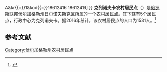 {{Infobox Settlement
| official_name = 克列诺夫卡农村居民点
| native_name = Кленовское сельское поселение
| settlement_type = [[农村居民点|农村居民点]]
| subdivision_type = [[国家|国家]]
| subdivision_type1 = [[州_(俄罗斯)|州]]
| subdivision_type2 = [[区_(苏联)|区]]
| subdivision_name = {{RUS}}
| subdivision_name1 = [[伏尔加格勒州|伏尔加格勒州]]
| subdivision_name2 = [[日尔诺夫斯克区|日尔诺夫斯克区]]
| seat_type = 行政中心
| seat = 克列诺夫卡
| population_as_of=2016
| population_footnotes = <ref name=stat />
| population_total = 1531
| coordinates_display = inline,title
| latd = 51 | latm = 08 | lats = 11 | latNS = N
| longd = 44 | longm = 29 | longs = 14 | longEW = E
| timezone = [[莫斯科时间|MSK]]
| utc_offset = +3
| blank_name = [[俄罗斯市政土地区划代码|OKTMO编码]]
| blank_info = [http://classif.spb.ru/classificators/view/tma.php?st{{=}}A&kr{{=}}1&kod{{=}}18612416 18612416]
}}
'''克列诺夫卡农村居民点'''（{{lang-ru|Кленовское сельское поселение}}）是[[俄罗斯联邦|俄罗斯联邦]][[伏尔加格勒州|伏尔加格勒州]][[日尔诺夫斯克区|日尔诺夫斯克区]]所属的一个[[农村居民点|农村居民点]]。其下辖有5个居民点，行政中心为克列诺夫卡。据2016年统计，该农村居民点的人口为1531人。<ref name=stat>{{cite web | url = http://www.gks.ru/free_doc/doc_2016/bul_dr/mun_obr2016.rar | title = Численность населения Российской Федерации по муниципальным образованиям на 1 января 2016 года | language = ru | accessdate = 2016-12-19 | archive-date = 2019-05-13 | archive-url = https://web.archive.org/web/20190513150350/http://www.gks.ru/free_doc/doc_2016/bul_dr/mun_obr2016.rar | dead-url = no }}</ref>

== 参考文献 ==
{{reflist}}

{{Russia-stub}}

[[Category:伏尔加格勒州农村居民点|Category:伏尔加格勒州农村居民点]]